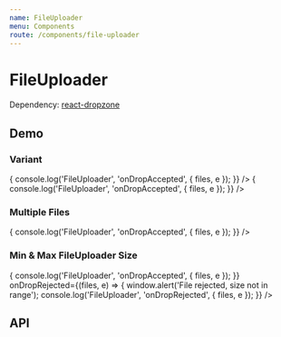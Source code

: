 ```yaml
---
name: FileUploader
menu: Components
route: /components/file-uploader
---
```




# FileUploader

Dependency: [react-dropzone](https://github.com/react-dropzone/react-dropzone)

## Demo

### Variant

<Playground>
  <Container
    style={{
      display: 'block',
    }}
  >
    <FileUploader
      label="Primary"
      onDropAccepted={(files, e) => {
        console.log('FileUploader', 'onDropAccepted', { files, e });
      }}
    />
    <FileUploader
      variant="secondary"
      label="Secondary"
      previewURL="https://cdn.pixabay.com/photo/2015/06/19/21/24/the-road-815297__340.jpg"
      onDropAccepted={(files, e) => {
        console.log('FileUploader', 'onDropAccepted', { files, e });
      }}
    />

  </Container>
</Playground>

### Multiple Files

<Playground>
  <FileUploader
    isMulti
    onDropAccepted={(files, e) => {
      console.log('FileUploader', 'onDropAccepted', { files, e });
    }}
  />
</Playground>

### Min & Max FileUploader Size

<Playground>
  <FileUploader
    minSize={1}
    maxSize={100}
    onDropAccepted={(files, e) => {
      console.log('FileUploader', 'onDropAccepted', { files, e });
    }}
    onDropRejected={(files, e) => {
      window.alert('File rejected, size not in range');
      console.log('FileUploader', 'onDropRejected', { files, e });
    }}
  />
</Playground>

## API

<Props of={FileUploader} />
